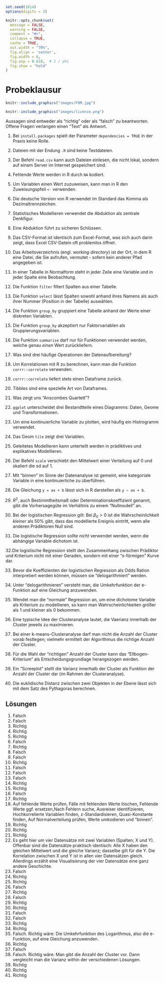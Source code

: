 ```r
set.seed(1014)
options(digits = 3)

knitr::opts_chunk$set(
  message = FALSE,
  warning = FALSE,
  comment = "#>",
  collapse = TRUE,
  cache = TRUE,
  out.width = "70%",
  fig.align = 'center',
  fig.width = 6,
  fig.asp = 0.618,  # 1 / phi
  fig.show = "hold"
)

```


# Probeklausur


```r
knitr::include_graphics("images/FOM.jpg")
```

```r
knitr::include_graphics("images/licence.png")
```



Aussagen sind entweder als "richtig" oder als "falsch" zu beantworten. Offene Fragen verlangen einen "Text" als Antwort.



1. Bei `install.packages` spielt der Parameter `dependencies = TRUE` in der Praxis keine Rolle.

2. Dateien mit der Endung `.R` sind keine Textdateien.

3. Der Befehl `read.csv` kann auch Dateien einlesen, die nicht lokal, sondern auf einem Server im Internet gespeichert sind.

4. Fehlende Werte werden in R durch `NA` kodiert.

5. Um Variablen einen Wert zuzuweisen, kann man in R den Zuweisungspfeil `<-` verwenden.

6. Die deutsche Version von R verwendet im Standard das Komma als Dezimaltrennzeichen.

7. Statistisches Modellieren verwendet die Abduktion als zentrale Denkfigur.

8. Eine Abduktion führt zu sicheren Schlüssen.

9. Das CSV-Format ist identisch zum Excel-Format, was sich auch darin zeigt, dass Excel CSV-Datein oft problemlos öffnet.

10. Das Arbeitsverzeichnis (engl. *working directory*) ist der Ort, in dem R eine Datei, die Sie aufrufen, vermutet - sofern kein anderer Pfad angegeben ist.

11. In einer Tabelle in Normalform steht in jeder Zeile eine Variable und in jeder Spalte eine Beobachtung.

12. Die Funktion `filter` filtert Spalten aus einer Tabelle.

13. Die Funktion `select` lässt Spalten sowohl anhand ihres Namens als auch ihrer Nummer (Position in der Tabelle) auswählen.

14. Die Funktion `group_by` gruppiert eine Tabelle anhand der Werte einer diskreten Variablen.

15. Die Funktion `group_by` akzeptiert nur Faktorvariablen als Gruppierungsvariablen.

16. Die Funktion `summarise` darf nur für Funktionen verwendet werden, welche genau *einen* Wert zurückliefern.

17. Was sind drei häufige Operationen der Datenaufbereitung?

18. Um Korrelationen mit R zu berechnen, kann man die Funktion `corrr::correlate` verwenden.

19. `corrr::correlate` liefert stets einen Dataframe zurück.

20. Tibbles sind eine spezielle Art von Dataframes.

21. Was zeigt uns "Anscombes Quartett"?

22. `ggplot` unterscheidet drei Bestandtteile eines Diagramms: Daten, Geome und Transformationen.

23. Um eine kontinuierliche Variable zu plotten, wird häufig ein Histrogramm verwendet.

24. Das Geom `tile` zeigt drei Variablen.

25. Geleitetes Modellieren kann unterteilt werden in prädiktives und explikatives Modellieren.

26. Der Befehl `scale` verschiebt den Mittelwert einer Verteilung auf 0 und skaliert die sd auf 1.

27. Mit "binnen" im Sinne der Datenanalyse ist gemeint, eine kategoriale Variable in eine kontinuierliche zu überführen.

28. Die Gleichung `y = ax + b` lässt sich in R darstellen als `y ~ ax + b`.

29. $R^2$, auch Bestimmtheitsmaß oder Determinationskoeffizient genannt, gibt die Vorhersagegüte im Verhältnis zu einem "Nullmodell" an.

30. Bei der logistischen Regression gilt: Bei  $\beta_0>0$ ist die Wahrscheinlichkeit *kleiner* als 50% gibt, dass das modellierte Ereignis eintritt, wenn alle anderen Prädiktoren Null sind.

31. Die logistische Regression sollte *nicht* verwendet werden, wenn die abhängige Variable dichotom ist.

32.Die logistische Regression stellt den Zusammenhang zwischen Prädiktor und Kriterium nicht mit einer Geraden, sondern mit einer "s-förmigen" Kurve dar.

33. Bevor die Koeffizienten der logistischen Regression als Odds Ration interpretiert werden können, müssen sie "delogarithmiert" werden.

34. Unter "delogarithmieren" versteht man, die Umkehrfunktion der e-Funktion auf eine Gleichung anzuwenden.

35. Wendet man die "normale" Regression an, um eine dichotome Variable als Kriterium zu modellieren, so kann man Wahrscheinlichkeiten größer als 1 und kleiner als 0 bekommen.

36. Eine typische Idee der Clusteranalyse lautet, die Vaerianz innerhalb der Cluster jeweils zu maximieren.

37. Bei einer k-means-Clusteranalyse darf man nicht die Anzahl der Cluster vorab festlegen; vielmehr ermittelt der Algorithmus die richtige Anzahl der Cluster.

38. Für die Wahl der "richtigen" Anzahl der Cluster kann das "Ellbogen-Kriterium" als Entscheidungsgrundlage herangezogen werden.

39. Ein "Screeplot" stellt die Varianz innerhalb der Cluster als Funktion der Anzahl der Cluster dar (im Rahmen der Clusteranalyse).

40. Die euklidische Distanz zwischen zwei Objekten in der Ebene lässt sich mit dem Satz des Pythagoras berechnen.


## Lösungen

1. Falsch
2. Falsch
3. Richtig
4. Richtig
5. Richtig
6. Falsch
7. Richtig
8. Falsch
9. Falsch
10. Richtig
11. Falsch
11. Falsch
12. Falsch
13. Richtig
14. Richtig
15. Falsch
16. Richtig
17. Auf fehlende Werte prüfen, Fälle mit fehlenden Werte löschen, Fehlende Werte ggf. ersetzen,Nach Fehlern suche, Ausreiser identifizieren, Hochkorrelierte Variablen finden, z-Standardisieren, Quasi-Konstante finden, Auf Normalverteilung prüfen, Werte umkodieren und "binnen".
18. Richtig
19. Richtig
20. Richtig
21. Es geht hier um vier Datensätze mit zwei Variablen (Spalten; X und Y). Offenbar sind die Datensätze praktisch identisch: Alle X haben den gleichen Mittelwert und die gleiche Varianz; dasselbe gilt für die Y. Die Korrelation zwischen X und Y ist in allen vier Datensätzen gleich. Allerdings erzählt eine Visualisierung der vier Datensätze eine ganz andere Geschichte.
22. Falsch
23. Richtig
24. Richtig
25. Falsch
26. Richtig
27. Falsch
28. Richtig
29. Richtig
30. Falsch
31. Falsch
32. Richtig
33. Richtig
34. Falsch. Richtig wäre: Die Umkehrfunktion des Logarithmus, also die e-Funktion, auf eine Gleichung anzuwenden.
35. Richtig
36. Falsch
37. Falsch. Richtig wäre: Man gibt die Anzahl der Cluster vor. Dann vergleicht man die Varianz within der verschiedenen Lösungen.
38. Richtig
39. Richtig
40. Richtig






